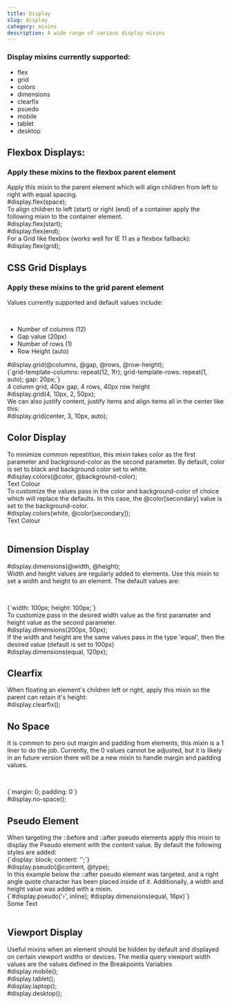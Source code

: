 ```yaml
---
title: Display
slug: display
category: mixins
description: A wide range of various display mixins
---
```



### Display mixins currently supported:

* flex
* grid
* colors
* dimensions
* clearfix
* psuedo
* mobile
* tablet
* desktop

## Flexbox Displays:
### Apply these mixins to the flexbox parent element

<div className={`code-block__description`}>
  Apply this mixin to the parent element which will align children from left to right 
  with equal spacing.
</div>

<div className="code-block">
  <CodeBlock>
    #display.flex(space);
  </CodeBlock>

  <div className="display display--01">
    <div className="display__child"></div>
    <div className="display__child"></div>
    <div className="display__child"></div>
  </div>
</div>

<div className={`code-block__description`}>
  To align children to left (start) or right (end) of a container apply the following 
  mixin to the container element.
</div>

<div className="code-block">
  <CodeBlock>
    #display.flex(start);
  </CodeBlock>

  <div className="display display--02">
    <div className="display__child"></div>
    <div className="display__child"></div>
    <div className="display__child"></div>
  </div>
</div>

<div className="code-block">
  <CodeBlock>
    #display.flex(end);
  </CodeBlock>

  <div className="display display--03">
    <div className="display__child"></div>
    <div className="display__child"></div>
    <div className="display__child"></div>
  </div>
</div>

<div className={`code-block__description`}>
  For a Grid like flexbox (works well for IE 11 as a flexbox fallback):
</div>

<div className="code-block">
  <CodeBlock>
    #display.flex(grid);
  </CodeBlock>

  <div className="display display--04">
    <div className="display__child"></div>
    <div className="display__child"></div>
    <div className="display__child"></div>
    <div className="display__child"></div>
    <div className="display__child"></div>
    <div className="display__child"></div>
    <div className="display__child"></div>
    <div className="display__child"></div>
  </div>
</div>

## CSS Grid Displays

### Apply these mixins to the grid parent element 

<div className={`code-block__description`}>
  Values currently supported and default values include:
  <p>&nbsp;</p>

  * Number of columns (12)
  * Gap value (20px)
  * Number of rows (1)
  * Row Height (auto)

</div>

<div className="code-block">
  <CodeBlock mixinName={`grid`}>
    #display.grid(@columns, @gap, @rows, @row-height);
  </CodeBlock>
</div>

<div className="code-block">
  <CodeBlock mixinName={`grid`}>
    {`grid-template-columns: repeat(12, 1fr);
grid-template-rows: repeat(1, auto);
gap: 20px;`}
  </CodeBlock>
</div>

<div className="display display--05">
  <div className="display__child"></div>
  <div className="display__child"></div>
  <div className="display__child"></div>
  <div className="display__child"></div>
  <div className="display__child"></div>
  <div className="display__child"></div>
  <div className="display__child"></div>
  <div className="display__child"></div>
  <div className="display__child"></div>
  <div className="display__child"></div>
  <div className="display__child"></div>
  <div className="display__child"></div>
</div>

<div className={`code-block__description`}>
  4 column grid, 40px gap, 4 rows, 40px row height
</div>

<div className="code-block">
  <CodeBlock mixinName={`grid`}>
    #display.grid(4, 10px, 2, 50px);
  </CodeBlock>

  <div className="display display--06">
    <div className="display__child"></div>
    <div className="display__child"></div>
    <div className="display__child"></div>
    <div className="display__child"></div>
    <div className="display__child"></div>
    <div className="display__child"></div>
    <div className="display__child"></div>
    <div className="display__child"></div>
  </div>
</div>

<div className={`code-block__description`}>
  We can also justify content, justify items and align items all in the center like this:
</div>

<div className="code-block">
  <CodeBlock mixinName={`grid`}>
    #display.grid(center, 3, 10px, auto);
  </CodeBlock>

  <div className="display display--07">
    <div className="display__child"></div>
    <div className="display__child"></div>
    <div className="display__child"></div>
    <div className="display__child"></div>
    <div className="display__child"></div>
    <div className="display__child"></div>
    <div className="display__child"></div>
    <div className="display__child"></div>
    <div className="display__child"></div>
  </div>
</div>

## Color Display

<div className={`code-block__description`}>
  To minimize common repeatition, this mixin takes color as the first parameter and 
  background-color as the second parameter. By default, color is set to black and 
  background color set to white.
</div>

<div className="code-block">
  <CodeBlock>
    #display.colors(@color, @background-color);
  </CodeBlock>

  <div className="display display--08">Text Colour</div>
</div>

<div className={`code-block__description`}>
  To customize the values pass in the color and background-color of choice which will
  replace the defaults. In this case, the @color[secondary] value is set to the 
  background-color.
</div>

<div className="code-block">
  <CodeBlock>
    #display.colors(white, @color[secondary]);
  </CodeBlock>

  <div className="display display--09">Text Colour</div>
</div>

<br />

## Dimension Display

<div className="code-block">
  <CodeBlock>
    #display.dimensions(@width, @height);
  </CodeBlock>

  <div className="display display-secondary display--10" />
</div>

<div className={`code-block__description`}>
  Width and height values are regularly added to elements. Use this mixin to set a 
  width and height to an element. The default values are:
  <p>&nbsp;</p>
  
  <CodeBlock>
    {`width: 100px;
height: 100px;`}
  </CodeBlock>
</div>

<div className={`code-block__description`}>
  To customize pass in the desired width value as the first paramater and height
  value as the second parameter. 
</div>

<div className="code-block">
  <CodeBlock>
    #display.dimensions(200px, 50px);
  </CodeBlock>

  <div className="display display-secondary display--11" />
</div>

<div className={`code-block__description`}>
  If the width and height are the same values pass in the type 'equal', then the 
  desired value (default is set to 100px)
</div>

<div className="code-block">
  <CodeBlock>
    #display.dimensions(equal, 120px);
  </CodeBlock>

  <div className="display display-secondary display--12" />
</div>

## Clearfix

<div className={`code-block__description`}>
  When floating an element's children left or right, apply this mixin so the parent 
  can retain it's height:
</div>

<div className="code-block">
  <CodeBlock>
    #display.clearfix();
  </CodeBlock>

  <div className="display display--13">
    <div className="display__child display__child-left"></div>
    <div className="display__child display__child-right"></div>
  </div>
</div>

## No Space

<div className={`code-block__description`}>
  It is common to zero out margin and padding from elements, this mixin is a 1 liner 
  to do the job. Currently, the 0 values cannot be adjusted, but it is likely in an 
  future version there will be a new mixin to handle margin and padding values.
  <p>&nbsp;</p>

  <CodeBlock>
    {`margin: 0;
padding: 0`}
  </CodeBlock>
</div>

<div className="code-block">
  <CodeBlock>
    #display.no-space();
  </CodeBlock>
</div>

## Pseudo Element

<div className={`code-block__description`}>
  When targeting the ::before and ::after pseudo elements apply this mixin to 
  display the Pseudo element with the content value. By default the following
  styles are added:

  <div className="code-block">
    <CodeBlock>
      {`display: block; 
content: '';`}
    </CodeBlock>
  </div>
</div>

<div className="code-block">
  <CodeBlock>
    #display.pseudo(@content, @type);
  </CodeBlock>
</div>

<div className={`code-block__description`}>
  In this example below the ::after pseudo element was targeted, and a 
  right angle quote character has been placed inside of it. Additionally, 
  a width and height value was added with a mixin. 
</div>

<div className="code-block">
  <CodeBlock>
    {`#display.pseudo('›', inline);
#display.dimensions(equal, 16px)`}
  </CodeBlock>

  <div className="display display--14"><span>Some Text</span></div>
</div>

<br />

## Viewport Display

<div className={`code-block__description`}>
  Useful mixins when an element should be hidden by default and displayed on 
  certain viewport widths or devices. The media query viewport width values are 
  the values defined in the <Link to={`/variables/breakpoints`}>Breakpoints Variables</Link>
</div>

<div className="code-block">
  <CodeBlock>
    #display.mobile();
  </CodeBlock>
</div>

<div className="code-block">
  <CodeBlock>
    #display.tablet();
  </CodeBlock>
</div>

<div className="code-block">
  <CodeBlock>
    #display.laptop();
  </CodeBlock>
</div>

<div className="code-block">
  <CodeBlock>
    #display.desktop();
  </CodeBlock>
</div>

